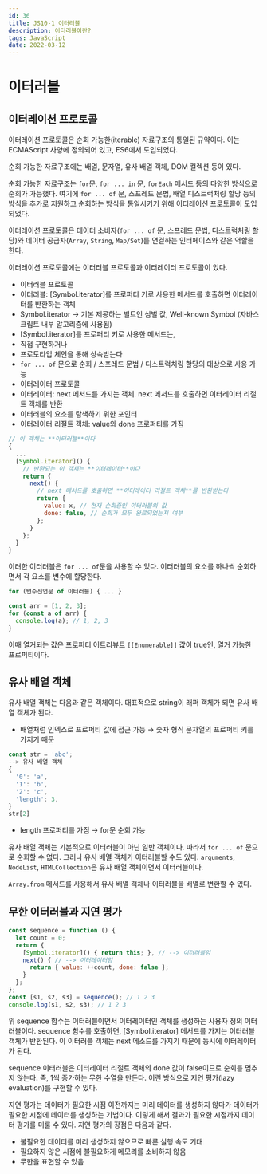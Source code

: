 ```yaml
---
id: 36
title: JS10-1 이터러블
description: 이터러블이란?
tags: JavaScript
date: 2022-03-12
---
```



# 이터러블

## 이터레이션 프로토콜

이터레이션 프로토콜은 순회 가능한(iterable) 자료구조의 통일된 규약이다. 이는 ECMAScript 사양에 정의되어 있고, ES6에서 도입되었다.

순회 가능한 자료구조에는 배열, 문자열, 유사 배열 객체, DOM 컬렉션 등이 있다.

순회 가능한 자료구조는 `for`문, `for ... in` 문, `forEach` 메서드 등의 다양한 방식으로 순회가 가능했다. 여기에 `for ... of` 문, 스프레드 문법, 배열 디스트럭처링 할당 등의 방식을 추가로 지원하고 순회하는 방식을 통일시키기 위해 이터레이션 프로토콜이 도입되었다.

이터레이션 프로토콜은 데이터 소비자(`for ... of` 문, 스프레드 문법, 디스트럭처링 할당)와 데이터 공급자(`Array`, `String`, `Map/Set`)를 연결하는 인터페이스와 같은 역할을 한다.

이터레이션 프로토콜에는 이터러블 프로토콜과 이터레이터 프로토콜이 있다.

- 이터러블 프로토콜
- 이터러블: [Symbol.iterator]를 프로퍼티 키로 사용한 메서드를 호출하면 이터레이터를 반환하는 객체
- Symbol.iterator → 기본 제공하는 빌트인 심벌 값, Well-known Symbol (자바스크립트 내부 알고리즘에 사용됨)
- [Symbol.iterator]를 프로퍼티 키로 사용한 메서드는,
- 직접 구현하거나
- 프로토타입 체인을 통해 상속받는다
- `for ... of` 문으로 순회 / 스프레드 문법 / 디스트럭처링 할당의 대상으로 사용 가능
- 이터레이터 프로토콜
- 이터레이터: next 메서드를 가지는 객체. next 메서드를 호출하면 이터레이터 리절트 객체를 반환
- 이터러블의 요소를 탐색하기 위한 포인터
- 이터레이터 리절트 객체: value와 done 프로퍼티를 가짐

```jsx
// 이 객체는 **이터러블**이다
{
  ...
  [Symbol.iterator]() {
    // 반환되는 이 객체는 **이터레이터**이다
    return {
      next() {
        // next 메서드를 호출하면 **이터레이터 리절트 객체**를 반환받는다
        return {
          value: x, // 현재 순회중인 이터러블의 값
          done: false, // 순회가 모두 완료되었는지 여부
        };
      }
    };
  }
}
```

이러한 이터러블은 `for ... of`문을 사용할 수 있다. 이터러블의 요소를 하나씩 순회하면서 각 요소를 변수에 할당한다.

```jsx
for (변수선언문 of 이터러블) { ... }

const arr = [1, 2, 3];
for (const a of arr) {
  console.log(a); // 1, 2, 3
}
```

이때 열거되는 값은 프로퍼티 어트리뷰트 `[[Enumerable]]` 값이 true인, 열거 가능한 프로퍼티이다.

## 유사 배열 객체

유사 배열 객체는 다음과 같은 객체이다. 대표적으로 string이 래퍼 객체가 되면 유사 배열 객체가 된다.

- 배열처럼 인덱스로 프로퍼티 값에 접근 가능 → 숫자 형식 문자열의 프로퍼티 키를 가지기 때문

```jsx
const str = 'abc';
--> 유사 배열 객체
{
  '0': 'a',
  '1': 'b',
  '2': 'c',
  'length': 3,
}
str[2]
```

- length 프로퍼티를 가짐 → for문 순회 가능

유사 배열 객체는 기본적으로 이터러블이 아닌 일반 객체이다. 따라서 `for ... of` 문으로 순회할 수 없다. 그러나 유사 배열 객체가 이터러블할 수도 있다. `arguments`, `NodeList`, `HTMLCollection`은 유사 배열 객체이면서 이터러블이다.

`Array.from` 메서드를 사용해서 유사 배열 객체나 이터러블을 배열로 변환할 수 있다.

## 무한 이터러블과 지연 평가

```jsx
const sequence = function () {
  let count = 0;
  return {
    [Symbol.iterator]() { return this; }, // --> 이터러블임
    next() { // --> 이터레이터임
      return { value: ++count, done: false };
    }
  };
};
const [s1, s2, s3] = sequence(); // 1 2 3
console.log(s1, s2, s3); // 1 2 3
```

위 sequence 함수는 이터러블이면서 이터레이터인 객체를 생성하는 사용자 정의 이터러블이다. sequence 함수를 호출하면, [Symbol.iterator] 메서드를 가지는 이터러블 객체가 반환된다. 이 이터러블 객체는 next 메소드를 가지기 때문에 동시에 이터레이터가 된다.

sequence 이터러블은 이터레이터 리절트 객체의 done 값이 false이므로 순회를 멈추지 않는다. 즉, 1씩 증가하는 무한 수열을 만든다. 이런 방식으로 지연 평가(lazy evaluation)를 구현할 수 있다.

지연 평가는 데이터가 필요한 시점 이전까지는 미리 데이터를 생성하지 않다가 데이터가 필요한 시점에 데이터를 생성하는 기법이다. 이렇게 해서 결과가 필요한 시점까지 데이터 평가를 미룰 수 있다. 지연 평가의 장점은 다음과 같다.

- 불필요한 데이터를 미리 생성하지 않으므로 빠른 실행 속도 기대
- 필요하지 않은 시점에 불필요하게 메모리를 소비하지 않음
- 무한을 표현할 수 있음



